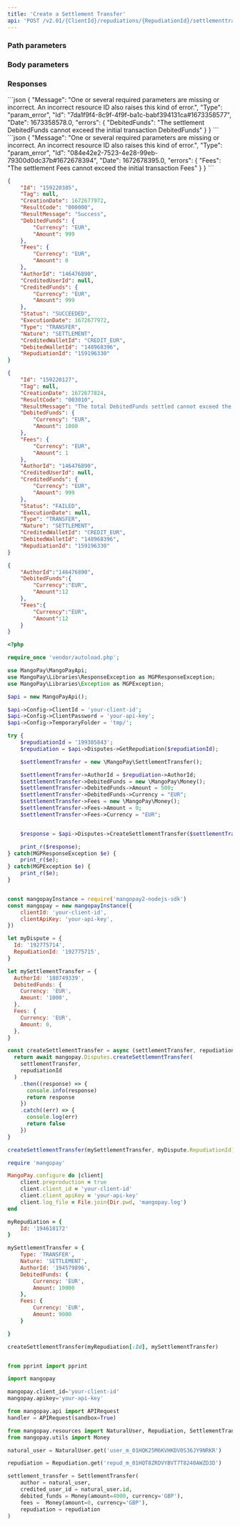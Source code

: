 ```yaml
---
title: 'Create a Settlement Transfer'  
api: 'POST /v2.01/{ClientId}/repudiations/{RepudiationId}/settlementtransfer'  
---
```


  

### Path parameters  

<RepudiationId />  

### Body parameters  

<AuthorId />  

<DebitedFunds5 />  

<Fees4 />  

### Responses  

<AccordionGroup>

<Accordion title="200">  

<IdResponse />  

<TagResponse />  

<CreationDateResponse />  

<ResultCodeResponse />  

<ResultMessageResponse />  

<DebitedFunds6Response />  

<Fees5Response />  

<AuthorIdResponse />  

<CreditedUserIdResponse />  

<CreditedFunds5Response />  

<Status2Response />  

<ExecutionDateResponse />  

<TypeResponse />  

<NatureResponse />  

<CreditedWalletId2Response />  

<DebitedWalletIdResponse />  

<RepudiationIdResponse />

</Accordion>

<Accordion title="200 - Failed">  

<IdResponse />  

<TagResponse />  

<CreationDateResponse />  

<ResultCodeResponse />  

<ResultMessageResponse />  

<DebitedFunds6Response />  

<Fees5Response />  

<AuthorIdResponse />  

<CreditedUserIdResponse />  

<CreditedFunds5Response />  

<Status2Response />  

<ExecutionDateResponse />  

<TypeResponse />  

<NatureResponse />  

<CreditedWalletIdResponse />  

<DebitedWalletIdResponse />  

<RepudiationIdResponse />

</Accordion>

</AccordionGroup>

<AccordionGroup>

<Accordion title="400 - Settlement DebitedFunds exceed the initial transaction DebitedFunds">
```json
{
    "Message": "One or several required parameters are missing or incorrect. An incorrect resource ID also raises this kind of error.",
    "Type": "param_error",
    "Id": "7da1f9f4-8c9f-4f9f-ba1c-babf394131ca#1673358577",
    "Date": 1673358578.0,
    "errors": {
        "DebitedFunds": "The settlement DebitedFunds cannot exceed the initial transaction DebitedFunds"
    }
}  
 ```  
</Accordion>
<Accordion title="400 - Settlement Fees exceed the initial transaction Fees">
```json
{
    "Message": "One or several required parameters are missing or incorrect. An incorrect resource ID also raises this kind of error.",
    "Type": "param_error",
    "Id": "084e42e2-7523-4e28-99eb-79300d0dc37b#1672678394",
    "Date": 1672678395.0,
    "errors": {
        "Fees": "The settlement Fees cannot exceed the initial transaction Fees"
    }
}  
 ```  
</Accordion>

</AccordionGroup>  

<ResponseExample>  

```json 200  
{
    "Id": "159220385",
    "Tag": null,
    "CreationDate": 1672677972,
    "ResultCode": "000000",
    "ResultMessage": "Success",
    "DebitedFunds": {
        "Currency": "EUR",
        "Amount": 999
    },
    "Fees": {
        "Currency": "EUR",
        "Amount": 0
    },
    "AuthorId": "146476890",
    "CreditedUserId": null,
    "CreditedFunds": {
        "Currency": "EUR",
        "Amount": 999
    },
    "Status": "SUCCEEDED",
    "ExecutionDate": 1672677972,
    "Type": "TRANSFER",
    "Nature": "SETTLEMENT",
    "CreditedWalletId": "CREDIT_EUR",
    "DebitedWalletId": "148968396",
    "RepudiationId": "159196330"
}  

 ```  

```json 200 - Failed  
{
    "Id": "159220127",
    "Tag": null,
    "CreationDate": 1672677824,
    "ResultCode": "003010",
    "ResultMessage": "The total DebitedFunds settled cannot exceed the initial transaction DebitedFunds available for settlement",
    "DebitedFunds": {
        "Currency": "EUR",
        "Amount": 1000
    },
    "Fees": {
        "Currency": "EUR",
        "Amount": 1
    },
    "AuthorId": "146476890",
    "CreditedUserId": null,
    "CreditedFunds": {
        "Currency": "EUR",
        "Amount": 999
    },
    "Status": "FAILED",
    "ExecutionDate": null,
    "Type": "TRANSFER",
    "Nature": "SETTLEMENT",
    "CreditedWalletId": "CREDIT_EUR",
    "DebitedWalletId": "148968396",
    "RepudiationId": "159196330"
}  

 ```  

</ResponseExample>  

<RequestExample>  
  
```json REST  
{
    "AuthorId":"146476890",
    "DebitedFunds":{
        "Currency":"EUR",
        "Amount":12
    },
    "Fees":{
        "Currency":"EUR",
        "Amount":12
    }
}  
```  

  
```php PHP  
<?php 

require_once 'vendor/autoload.php';

use MangoPay\MangoPayApi;
use MangoPay\Libraries\ResponseException as MGPResponseException;
use MangoPay\Libraries\Exception as MGPException;

$api = new MangoPayApi();

$api->Config->ClientId = 'your-client-id';
$api->Config->ClientPassword = 'your-api-key';
$api->Config->TemporaryFolder = 'tmp/';

try {
    $repudiationId = '199385843';
    $repudiation = $api->Disputes->GetRepudiation($repudiationId);

    $settlementTransfer = new \MangoPay\SettlementTransfer();

    $settlementTransfer->AuthorId = $repudiation->AuthorId;
    $settlementTransfer->DebitedFunds = new \MangoPay\Money();
    $settlementTransfer->DebitedFunds->Amount = 500;
    $settlementTransfer->DebitedFunds->Currency = "EUR";
    $settlementTransfer->Fees = new \MangoPay\Money();
    $settlementTransfer->Fees->Amount = 0;
    $settlementTransfer->Fees->Currency = "EUR";


    $response = $api->Disputes->CreateSettlementTransfer($settlementTransfer, $repudiationId);

    print_r($response);
} catch(MGPResponseException $e) {
    print_r($e);
} catch(MGPException $e) {
    print_r($e);
}  
```  

  
```javascript NodeJS  

const mangopayInstance = require('mangopay2-nodejs-sdk')
const mangopay = new mangopayInstance({
    clientId: 'your-client-id',
    clientApiKey: 'your-api-key',
})

let myDispute = {
  Id: '192775714',
  RepudiationId: '192775715',
}

let mySettlementTransfer = {
  AuthorId: '180749339',
  DebitedFunds: {
    Currency: 'EUR',
    Amount: '1000',
  },
  Fees: {
    Currency: 'EUR',
    Amount: 0,
  },
}

const createSettlementTransfer = async (settlementTransfer, repudiationId) => {
  return await mangopay.Disputes.createSettlementTransfer(
    settlementTransfer,
    repudiationId
  )
    .then((response) => {
      console.info(response)
      return response
    })
    .catch((err) => {
      console.log(err)
      return false
    })
}

createSettlementTransfer(mySettlementTransfer, myDispute.RepudiationId)  
```  

  
```ruby Ruby  
require 'mangopay'

MangoPay.configure do |client|
    client.preproduction = true
    client.client_id = 'your-client-id'
    client.client_apiKey = 'your-api-key'
    client.log_file = File.join(Dir.pwd, 'mangopay.log')
end

myRepudiation = {
    Id: '194618172'
}

mySettlementTransfer = {
    Type: 'TRANSFER',
    Nature: 'SETTLEMENT',
    AuthorId: '194579896',
    DebitedFunds: {
        Currency: 'EUR',
        Amount: 10000
    },
    Fees: {
        Currency: 'EUR',
        Amount: 9000
    }

}

createSettlementTransfer(myRepudiation[:Id], mySettlementTransfer)  
```  

  
```python Python  

from pprint import pprint

import mangopay

mangopay.client_id='your-client-id'
mangopay.apikey='your-api-key'

from mangopay.api import APIRequest
handler = APIRequest(sandbox=True)

from mangopay.resources import NaturalUser, Repudiation, SettlementTransfer
from mangopay.utils import Money

natural_user = NaturalUser.get('user_m_01HQK25M6KVHKDV0S36JY9NRKR')

repudiation = Repudiation.get('repud_m_01HQT8ZRDVYBVT7T8240AWZD3D')

settlement_transfer = SettlementTransfer(
    author = natural_user,
    credited_user_id = natural_user.id,
    debited_funds = Money(amount=4000, currency='GBP'),
    fees =  Money(amount=0, currency='GBP'),
    repudiation = repudiation
)  
```  

  
</RequestExample>